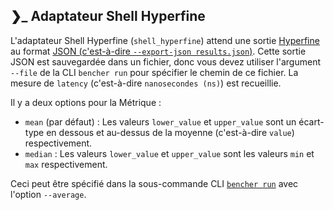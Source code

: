 
## ❯_️ Adaptateur Shell Hyperfine

L'adaptateur Shell Hyperfine (`shell_hyperfine`) attend une sortie [Hyperfine](https://github.com/sharkdp/hyperfine) au format [JSON (c'est-à-dire `--export-json results.json`)](https://github.com/sharkdp/hyperfine/tree/master/scripts#example).
Cette sortie JSON est sauvegardée dans un fichier, donc vous devez utiliser l'argument `--file` de la CLI `bencher run` pour spécifier le chemin de ce fichier.
La mesure de `latency` (c'est-à-dire `nanosecondes (ns)`) est recueillie.

<Hyperfine />

Il y a deux options pour la Métrique :
- `mean` (par défaut) : Les valeurs `lower_value` et `upper_value` sont un écart-type en dessous et au-dessus de la moyenne (c'est-à-dire `value`) respectivement.
- `median` : Les valeurs `lower_value` et `upper_value` sont les valeurs `min` et `max` respectivement.

Ceci peut être spécifié dans la sous-commande CLI <code><a href="/fr/docs/explanation/bencher-run/">bencher run</a></code> avec l'option `--average`.

